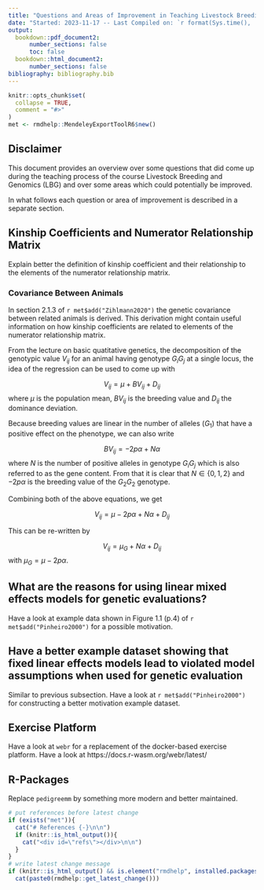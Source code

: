 ```yaml
---
title: "Questions and Areas of Improvement in Teaching Livestock Breeding and Genomics (LBG)"
date: "Started: 2023-11-17 -- Last Compiled on: `r format(Sys.time(), '%Y-%m-%d')`"
output: 
  bookdown::pdf_document2: 
      number_sections: false
      toc: false
  bookdown::html_document2: 
      number_sections: false
bibliography: bibliography.bib 
---
```


```r
knitr::opts_chunk$set(
  collapse = TRUE,
  comment = "#>"
)
met <- rmdhelp::MendeleyExportToolR6$new()
```


## Disclaimer
This document provides an overview over some questions that did come up during the teaching process of the course Livestock Breeding and Genomics (LBG) and over some areas which could potentially be improved.

In what follows each question or area of improvement is described in a separate section.


## Kinship Coefficients and Numerator Relationship Matrix
Explain better the definition of kinship coefficient and their relationship to the elements of the numerator relationship matrix.

### Covariance Between Animals
In section 2.1.3 of `r met$add("Zihlmann2020")` the genetic covariance between related animals is derived. This derivation might contain useful information on how kinship coefficients are related to elements of the numerator relationship matrix.

From the lecture on basic quatitative genetics, the decomposition of the genotypic value $V_{ij}$ for an animal having genotype $G_iG_j$ at a single locus, the idea of the regression can be used to come up with 

$$V_{ij} = \mu + BV_{ij} + D_{ij}$$
where $\mu$ is the population mean, $BV_{ij}$ is the breeding value and $D_{ij}$ the dominance deviation.

Because breeding values are linear in the number of alleles ($G_1$) that have a positive effect on the phenotype, we can also write

$$BV_{ij} = -2p\alpha + N\alpha$$
where $N$ is the number of positive alleles in genotype $G_iG_j$ which is also referred to as the gene content. From that it is clear that $N \in \{0,1,2\}$ and $-2p\alpha$ is the breeding value of the $G_2G_2$ genotype.

Combining both of the above equations, we get

$$V_{ij} = \mu - 2p\alpha + N\alpha + D_{ij}$$

This can be re-written by

$$V_{ij} = \mu_G + N\alpha + D_{ij}$$
with $\mu_G = \mu - 2p\alpha$.




## What are the reasons for using linear mixed effects models for genetic evaluations?
Have a look at example data shown in Figure 1.1 (p.4) of `r met$add("Pinheiro2000")` for a possible motivation.



## Have a better example dataset showing that fixed linear effects models lead to violated model assumptions when used for genetic evaluation
Similar to previous subsection. Have a look at `r met$add("Pinheiro2000")` for constructing a better motivation example dataset.


## Exercise Platform
Have a look at `webr` for a replacement of the docker-based exercise platform. Have a look at https://docs.r-wasm.org/webr/latest/


## R-Packages
Replace `pedigreemm` by something more modern and better maintained.



```r
# put references before latest change
if (exists("met")){
  cat("# References {-}\n\n")
  if (knitr::is_html_output()){
    cat("<div id=\"refs\"></div>\n\n")
  }
}
# write latest change message
if (knitr::is_html_output() && is.element("rmdhelp", installed.packages()))
  cat(paste0(rmdhelp::get_latest_change()))
```
